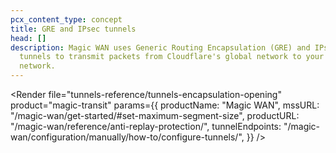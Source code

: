 ```yaml
---
pcx_content_type: concept
title: GRE and IPsec tunnels
head: []
description: Magic WAN uses Generic Routing Encapsulation (GRE) and IPsec
  tunnels to transmit packets from Cloudflare's global network to your origin
  network.
---
```



<Render
	file="tunnels-reference/tunnels-encapsulation-opening"
	product="magic-transit"
	params={{
		productName: "Magic WAN",
		mssURL: "/magic-wan/get-started/#set-maximum-segment-size",
		productURL: "/magic-wan/reference/anti-replay-protection/",
		tunnelEndpoints:
			"/magic-wan/configuration/manually/how-to/configure-tunnels/",
	}}
/>
